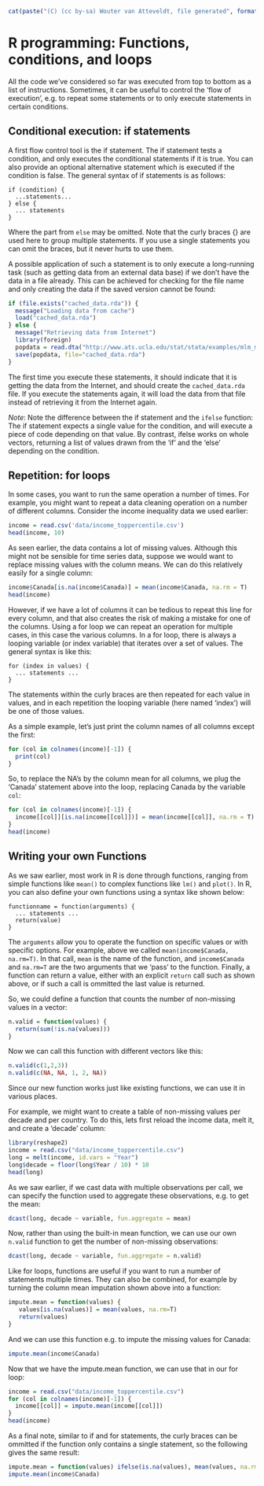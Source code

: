 ```r
cat(paste("(C) (cc by-sa) Wouter van Atteveldt, file generated", format(Sys.Date(), format="%B %d %Y")))
```

R programming: Functions, conditions, and loops
====

All the code we've considered so far was executed from top to bottom as a list of instructions.
Sometimes, it can be useful to control the 'flow of execution', e.g. to repeat some statements or to only execute statements in certain conditions.

Conditional execution: if statements
---

A first flow control tool is the if statement. 
The if statement tests a condition, and only executes the conditional statements if it is true.
You can also provide an optional alternative statement which is executed if the condition is false.
The general syntax of if statements is as follows:

```
if (condition) {
  ...statements...
} else {
  ... statements
}
```

Where the part from `else` may be omitted. 
Note that the curly braces {} are used here to group multiple statements. 
If you use a single statements you can omit the braces, but it never hurts to use them.

A possible application of such a statement is to only execute a long-running task (such as getting data from an external data base)
if we don't have the data in a file already.
This can be achieved for checking for the file name and only creating the data if the saved version cannot be found:

```r
if (file.exists("cached_data.rda")) {
  message("Loading data from cache")
  load("cached_data.rda")
} else {
  message("Retrieving data from Internet")
  library(foreign)
  popdata = read.dta("http://www.ats.ucla.edu/stat/stata/examples/mlm_ma_hox/popular.dta")
  save(popdata, file="cached_data.rda")
}
```

The first time you execute these statements, it should indicate that it is getting the data from the Internet, and should create the `cached_data.rda` file.
If you execute the statements again, it will load the data from that file instead of retrieving it from the Internet again.

*Note*: Note the difference between the if statement and the `ifelse` function: 
The if statement expects a single value for the condition, and will execute a piece of code depending on that value.
By contrast, ifelse works on whole vectors, returning a list of values drawn from the 'if' and the 'else' depending on the condition.

Repetition: for loops
----

In some cases, you want to run the same operation a number of times.
For example, you might want to repeat a data cleaning operation on a number of different columns.
Consider the income inequality data we used earlier:

```r
income = read.csv('data/income_toppercentile.csv')
head(income, 10)
```

As seen earlier, the data contains a lot of missing values.
Although this might not be sensible for time series data, suppose we would want to replace missing values with the column means.
We can do this relatively easily for a single column:

```r
income$Canada[is.na(income$Canada)] = mean(income$Canada, na.rm = T)
head(income)
```

However, if we have a lot of columns it can be tedious to repeat this line for every column,
and that also creates the risk of making a mistake for one of the columns.
Using a for loop we can repeat an operation for multiple cases, in this case the various columns.
In a for loop, there is always a looping variable (or index variable) that iterates over a set of values.
The general syntax is like this:

```
for (index in values) {
  ... statements ...
}
```

The statements within the curly braces are then repeated for each value in values, 
and in each repetition the looping variable (here named 'index') will be one of those values.

As a simple example, let's just print the column names of all columns except the first:

```r
for (col in colnames(income)[-1]) {
  print(col)
}
```

So, to replace the NA's by the column mean for all columns, we plug the 'Canada' statement above into the loop,
replacing Canada by the variable `col`:

```r
for (col in colnames(income)[-1]) {
  income[[col]][is.na(income[[col]])] = mean(income[[col]], na.rm = T)
}
head(income)
```

Writing your own Functions
----

As we saw earlier, most work in R is done through functions, ranging from simple functions like `mean()` to complex functions like `lm()` and `plot()`.
In R, you can also define your own functions using a syntax like shown below:

```
functionname = function(arguments) {
  ... statements ...
  return(value)
}
```

The `arguments` allow you to operate the function on specific values or with specific options.
For example, above we called `mean(income$Canada, na.rm=T)`. 
In that call, `mean` is the name of the function, and `income$Canada` and `na.rm=T` are the two arguments that we 'pass' to the function.
Finally, a function can return a value, either with an explicit `return` call such as shown above, 
or if such a call is ommitted the last value is returned.

So, we could define a function that counts the number of non-missing values in a vector:

```r
n.valid = function(values) {
  return(sum(!is.na(values)))
}
```

Now we can call this function with different vectors like this:

```r
n.valid(c(1,2,3))
n.valid(c(NA, NA, 1, 2, NA))
```

Since our new function works just like existing functions, we can use it in various places.

For example, we might want to create a table of non-missing values per decade and per country.
To do this, lets first reload the income data, melt it, and create a 'decade' column:

```r
library(reshape2)
income = read.csv("data/income_toppercentile.csv")
long = melt(income, id.vars = "Year")
long$decade = floor(long$Year / 10) * 10
head(long)
```

As we saw earlier, if we cast data with multiple observations per call, we can specify the function used to aggregate these observations, e.g. to get the mean:

```r
dcast(long, decade ~ variable, fun.aggregate = mean)
```

Now, rather than using the built-in mean function, we can use our own `n.valid` function to get the number of non-missing observations:

```r
dcast(long, decade ~ variable, fun.aggregate = n.valid)
```

Like for loops, functions are useful if you want to run a number of statements multiple times.
They can also be combined, for example by turning the column mean imputation shown above into a function:

```r
impute.mean = function(values) {
   values[is.na(values)] = mean(values, na.rm=T)
   return(values)
}
```

And we can use this function e.g. to impute the missing values for Canada:

```r
impute.mean(income$Canada)
```

Now that we have the impute.mean function, we can use that in our for loop:

```r
income = read.csv("data/income_toppercentile.csv")
for (col in colnames(income)[-1]) {
  income[[col]] = impute.mean(income[[col]])
}
head(income)
```

As a final note, similar to if and for statements, the curly braces can be ommitted if the function only contains a single statement, so the following gives the same result:

```r
impute.mean = function(values) ifelse(is.na(values), mean(values, na.rm=T), values)
impute.mean(income$Canada)
```
